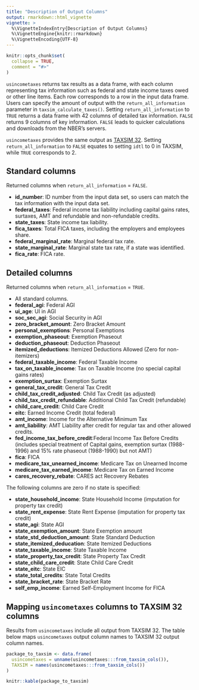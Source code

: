 ```yaml
---
title: "Description of Output Columns"
output: rmarkdown::html_vignette
vignette: >
  %\VignetteIndexEntry{Description of Output Columns}
  %\VignetteEngine{knitr::rmarkdown}
  %\VignetteEncoding{UTF-8}
---
```


```r
knitr::opts_chunk$set(
  collapse = TRUE,
  comment = "#>"
)
```

`usincometaxes` returns tax results as a data frame, with each column representing tax information such as 
federal and state income taxes owed or other line items. Each row corresponds to a row in the input data frame. 
Users can specify the amount of output with the `return_all_information` parameter in `taxsim_calculate_taxes()`. 
Setting `return_all_information` to `TRUE` returns a data frame with 42 columns of detailed tax information. 
`FALSE` returns 9 columns of key information. `FALSE` leads to quicker calculations and downloads from the NBER's servers. 

`usincometaxes` provides the same output as [TAXSIM 32](http://users.nber.org/~taxsim/taxsim32/). 
Setting `return_all_information` to `FALSE` equates to setting `idtl` to 0 in TAXSIM, while `TRUE` corresponds to 2.

## Standard columns

Returned columns when `return_all_information` = `FALSE`.

* **id_number**: ID number from the input data set, so users can match the tax information
    with the input data set.
* **federal_taxes**: Federal income tax liability including capital gains rates, surtaxes, AMT and 
    refundable and non-refundable credits.
* **state_taxes**: State income tax liability.
* **fica_taxes**: Total FICA taxes, including the employers and employees share.
* **federal_marginal_rate**: Marginal federal tax rate.
* **state_marginal_rate**: Marginal state tax rate, if a state was identified.
* **fica_rate**: FICA rate.

## Detailed columns

Returned columns when `return_all_information` = `TRUE`.

* All standard columns.
<br>
* **federal_agi**: Federal AGI
* **ui_age**: UI in AGI
* **soc_sec_agi**: Social Security in AGI
* **zero_bracket_amount**: Zero Bracket Amount
* **personal_exemptions**: Personal Exemptions
* **exemption_phaseout**: Exemption Phaseout
* **deduction_phaseout**: Deduction Phaseout
* **itemized_deductions**: Itemized Deductions Allowed (Zero for non-itemizers)
* **federal_taxable_income**: Federal Taxable Income
* **tax_on_taxable_income**: Tax on Taxable Income (no special capital gains rates)
* **exemption_surtax**: Exemption Surtax
* **general_tax_credit**: General Tax Credit
* **child_tax_credit_adjusted**: Child Tax Credit (as adjusted)
* **child_tax_credit_refundable**: Additional Child Tax Credit (refundable)
* **child_care_credit**: Child Care Credit
* **eitc**: Earned Income Credit (total federal)
* **amt_income**: Income for the Alternative Minimum Tax
* **amt_liability**: AMT Liability after credit for regular tax and other allowed credits.
* **fed_income_tax_before_credit**:Federal Income Tax Before Credits (includes special treatment of Capital gains, 
    exemption surtax (1988-1996) and 15% rate phaseout (1988-1990) but not AMT)
* **fica**: FICA
* **medicare_tax_unearned_income**: Medicare Tax on Unearned Income
* **medicare_tax_earned_income**: Medicare Tax on Earned Income
* **cares_recovery_rebate**: CARES act Recovery Rebates

The following columns are zero if no state is specified:

* **state_household_income**: State Household Income (imputation for property tax credit)
* **state_rent_expense**: State Rent Expense (imputation for property tax credit)
* **state_agi**: State AGI
* **state_exemption_amount**: State Exemption amount
* **state_std_deduction_amount**: State Standard Deduction
* **state_itemized_deducation**: State Itemized Deductions
* **state_taxable_income**: State Taxable Income
* **state_property_tax_credit**: State Property Tax Credit
* **state_child_care_credit**: State Child Care Credit
* **state_eitc**: State EIC
* **state_total_credits**: State Total Credits
* **state_bracket_rate**: State Bracket Rate
* **self_emp_income**: Earned Self-Employment Income for FICA

## Mapping `usincometaxes` columns to TAXSIM 32 columns

Results from `usincometaxes` include all output from TAXSIM 32. The table below maps `usincometaxes` 
output column names to TAXSIM 32 output column names.

```r
package_to_taxsim <- data.frame(
  usincometaxes = unname(usincometaxes:::from_taxsim_cols()),
  TAXSIM = names(usincometaxes:::from_taxsim_cols())
)

knitr::kable(package_to_taxsim)
```
